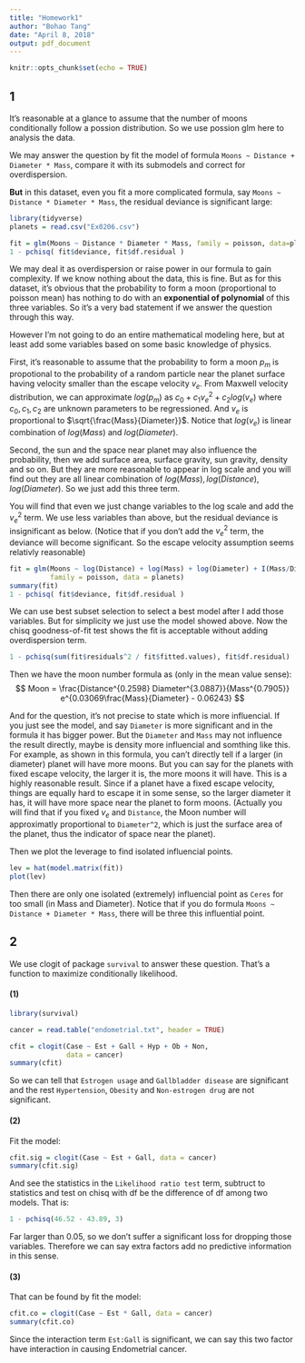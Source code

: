 ```yaml
---
title: "Homework1"
author: "Bohao Tang"
date: "April 8, 2018"
output: pdf_document
---
```


```r
knitr::opts_chunk$set(echo = TRUE)
```

## 1

It's reasonable at a glance to assume that the number of moons conditionally follow a possion distribution. So we use possion glm here to analysis the data.

We may answer the question by fit the model of formula `Moons ~ Distance + Diameter * Mass`, compare it with its submodels and correct for overdispersion.

**But** in this dataset, even you fit a more complicated formula, say `Moons ~ Distance * Diameter * Mass`, the residual deviance is significant large:

```r
library(tidyverse)
planets = read.csv("Ex0206.csv")

fit = glm(Moons ~ Distance * Diameter * Mass, family = poisson, data=planets)
1 - pchisq( fit$deviance, fit$df.residual )
```

We may deal it as overdispersion or raise power in our formula to gain complexity. If we know nothing about the data, this is fine. But as for this dataset, it's obvious that the probability to form a moon (proportional to poisson mean) has nothing to do with an **exponential of polynomial** of this three variables. So it's a very bad statement if we answer the question through this way.

However I'm not going to do an entire mathematical modeling here, but at least add some variables based on some basic knowledge of physics.

First, it's reasonable to assume that the probability to form a moon $p_m$ is propotional to the probability of a random particle near the planet surface having velocity smaller than the escape velocity $v_e$. From Maxwell velocity distribution, we can approximate $log(p_m)$ as $c_0 + c_1 v_e^2 + c_2 log(v_e)$ where $c_0, c_1, c_2$ are unknown parameters to be regressioned. And $v_e$ is proportional to $\sqrt{\frac{Mass}{Diameter}}$. Notice that $log(v_e)$ is linear combination of $log(Mass)$ and $log(Diameter)$.

Second, the sun and the space near planet may also influence the probability, then we add surface area, surface gravity, sun gravity, density and so on. But they are more reasonable to appear in log scale and you will find out they are all linear combination of $log(Mass), log(Distance), log(Diameter)$. So we just add this three term.

You will find that even we just change variables to the log scale and add the $v_e^2$ term. We use less variables than above, but the residual deviance is insignificant as below. (Notice that if you don't add the $v_e^2$ term, the deviance will become significant. So the escape velocity assumption seems relativly reasonable)

```r
fit = glm(Moons ~ log(Distance) + log(Mass) + log(Diameter) + I(Mass/Diameter), 
          family = poisson, data = planets)
summary(fit)
1 - pchisq( fit$deviance, fit$df.residual )
```

We can use best subset selection to select a best model after I add those variables. But for simplicity we just use the model showed above. Now the chisq goodness-of-fit test shows the fit is acceptable without adding overdispersion term.
```r
1 - pchisq(sum(fit$residuals^2 / fit$fitted.values), fit$df.residual)
```

Then we have the moon number formula as (only in the mean value sense):
$$ Moon =  \frac{Distance^{0.2598} Diameter^{3.0887}}{Mass^{0.7905}} e^{0.03069\frac{Mass}{Diameter} - 0.06243} $$

And for the question, it's not precise to state which is more influencial. If you just see the model, and say `Diameter` is more significant and in the formula it has bigger power. But the `Diameter` and `Mass` may not influence the result directly, maybe is density more influencial and somthing like this. For example, as shown in this formula, you can't directly tell if a larger (in diameter) planet will have more moons. But you can say for the planets with fixed escape velocity, the larger it is, the more moons it will have. This is a highly reasonable result. Since if a planet have a fixed escape velocity, things are equally hard to escape it in some sense, so the larger diameter it has, it will have more space near the planet to form moons. (Actually you will find that if you fixed $v_e$ and `Distance`, the Moon number will approximatly proportional to `Diameter^2`, which is just the surface area of the planet, thus the indicator of space near the planet).

Then we plot the leverage to find isolated influencial points.
```r
lev = hat(model.matrix(fit))
plot(lev)
```

Then there are only one isolated (extremely) influencial point as `Ceres` for too small (in Mass and Diameter). Notice that if you do formula `Moons ~ Distance + Diameter * Mass`, there will be three this influential point.

## 2

We use clogit of package `survival` to answer these question. That's a function to maximize conditionally likelihood.

#### (1)
```r
library(survival)

cancer = read.table("endometrial.txt", header = TRUE)

cfit = clogit(Case ~ Est + Gall + Hyp + Ob + Non, 
              data = cancer)
summary(cfit)
```

So we can tell that `Estrogen usage` and `Gallbladder disease` are significant and the rest `Hypertension`, `Obesity` and `Non-estrogen drug` are not significant.

#### (2)

Fit the model: 

```r
cfit.sig = clogit(Case ~ Est + Gall, data = cancer)
summary(cfit.sig)
```

And see the statistics in the `Likelihood ratio test` term, subtruct to statistics and test on chisq with df be the difference of df among two models. That is:

```r
1 - pchisq(46.52 - 43.89, 3)
```

Far larger than 0.05, so we don't suffer a significant loss for dropping those variables. Therefore we can say extra factors add no predictive information in this sense.

#### (3)

That can be found by fit the model:

```r
cfit.co = clogit(Case ~ Est * Gall, data = cancer)
summary(cfit.co)
```

Since the interaction term `Est:Gall` is significant, we can say this two factor have interaction in causing Endometrial cancer.